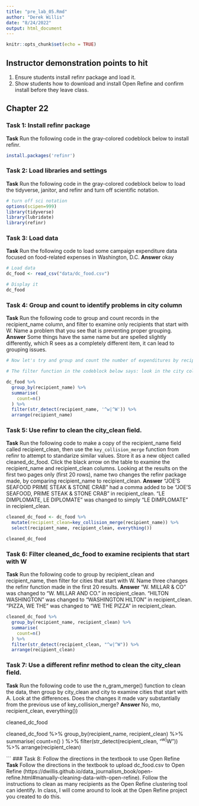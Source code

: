 ```yaml
---
title: "pre_lab_05.Rmd"
author: "Derek Willis"
date: "8/24/2022"
output: html_document
---
```


```r
knitr::opts_chunk$set(echo = TRUE)
```

## Instructor demonstration points to hit
1. Ensure students install refinr package and load it.
2. Show students how to download and install Open Refine and confirm install before they leave class.


## Chapter 22

### Task 1: Install refinr package
**Task** Run the following code in the gray-colored codeblock below to install refinr.

```r
install.packages('refinr')
```

### Task 2: Load libraries and settings
**Task** Run the following code in the gray-colored codeblock below to load the tidyverse, janitor, and refinr and  turn off scientific notation.  
```r
# turn off sci notation
options(scipen=999)
library(tidyverse)
library(lubridate)
library(refinr)
```

### Task 3: Load data
**Task** Run the following code to load some campaign expenditure data focused on food-related expenses in Washington, D.C.
**Answer** okay

```r
# Load data
dc_food <- read_csv("data/dc_food.csv")

# Display it
dc_food

```

### Task 4: Group and count to identify problems in city column
**Task** Run the following code to group and count records in the recipient_name column, and filter to examine only recipients that start with W. Name a problem that you see that is preventing proper grouping.
**Answer** Some things have the same name but are spelled slightly differently, which R sees as a completely different item, it can lead to grouping issues.

```r
# Now let's try and group and count the number of expenditures by recipient. To make it a bit more manageable, let's use another string function from `stringr` and filter for recipients that start with the uppercase "W" or lowercase "w" using the function `str_detect()` with a regular expression.  

# The filter function in the codeblock below says: look in the city column, and pluck out any value that starts with (the "^" symbol means "starts with") a lowercase "w" OR (the vertical "|", called a pipe, means OR) an uppercase "W". 

dc_food %>%
  group_by(recipient_name) %>%
  summarise(
    count=n()
  ) %>%
  filter(str_detect(recipient_name, '^w|^W')) %>% 
  arrange(recipient_name)
```

### Task 5: Use refinr to clean the city_clean field.
**Task** Run the following code to make a copy of the recipient_name field called recipient_clean, then use the `key_collision_merge` function from refinr to attempt to standarize similar values. Store it as a new object called cleaned_dc_food.  Click the black arrow on the table to examine the recipient_name and recipient_clean columns.  Looking at the results on the first two pages only (first 20 rows), name two changes the refinr package made, by comparing recipient_name to recipient_clean.
**Answer** "JOE'S SEAFOOD PRIME STEAK & STONE CRAB" had a comma added to be "JOE'S SEAFOOD, PRIME STEAK & STONE CRAB" in recipient_clean. "LE DIMPLOMATE, LE DIPLOMATE" was changed to simply "LE DIMPLOMATE" in recipient_clean.

```r
cleaned_dc_food <- dc_food %>%
  mutate(recipient_clean=key_collision_merge(recipient_name)) %>%
  select(recipient_name, recipient_clean, everything())

cleaned_dc_food

```

### Task 6: Filter cleaned_dc_food to examine recipients that start with W
**Task** Run the following code to group by recipient_clean and recipient_name, then filter for cities that start with W. Name three changes the refinr function made in the first 20 results.
**Answer** "W. MILLAR & CO" was changed to "W. MILLAR AND CO." in recipient_clean. "HILTON WASHINGTON" was changed to "WASHINGTON HILTON" in recipient_clean. "PIZZA, WE THE" was changed to "WE THE PIZZA" in recipient_clean.

```r
cleaned_dc_food %>%
  group_by(recipient_name, recipient_clean) %>%
  summarise(
    count=n()
  ) %>%
  filter(str_detect(recipient_clean, "^w|^W")) %>%
  arrange(recipient_clean)
```
### Task 7: Use a different refinr method to clean the city_clean field.
**Task** Run the following code to use the n_gram_merge() function to clean the data, then group by city_clean and city to examine cities that start with A. Look at the differences. Does the changes it made vary substantially from the previous use of key_collision_merge?
**Answer** No, mo, recipient_clean, everything())

cleaned_dc_food


cleaned_dc_food %>%
  group_by(recipient_name, recipient_clean) %>%
  summarise(
    count=n()
  ) %>%
  filter(str_detect(recipient_clean, "^w|^W")) %>%
  arrange(recipient_clean)


```
### Task 8: Follow the directions in the textbook to use Open Refine
**Task** Follow the directions in the textbook to upload dc_food.csv to Open Refine (https://dwillis.github.io/data_journalism_book/open-refine.html#manually-cleaning-data-with-open-refine). Follow the instructions to clean as many recipients as the Open Refine clustering tool can identify. In class, I will come around to look at the Open Refine project you created to do this.
